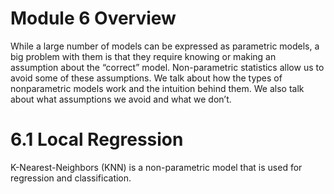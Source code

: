 # Module 6 Overview

While a large number of models can be expressed as parametric models, 
a big problem with them is that they require knowing or making an assumption about the “correct” model. 
Non-parametric statistics allow us to avoid some of these assumptions. 
We talk about how the types of nonparametric models work and the intuition behind them. 
We also talk about what assumptions we avoid and what we don’t.

# 6.1 Local Regression

K-Nearest-Neighbors (KNN) is a non-parametric model that is used for regression and classification.
